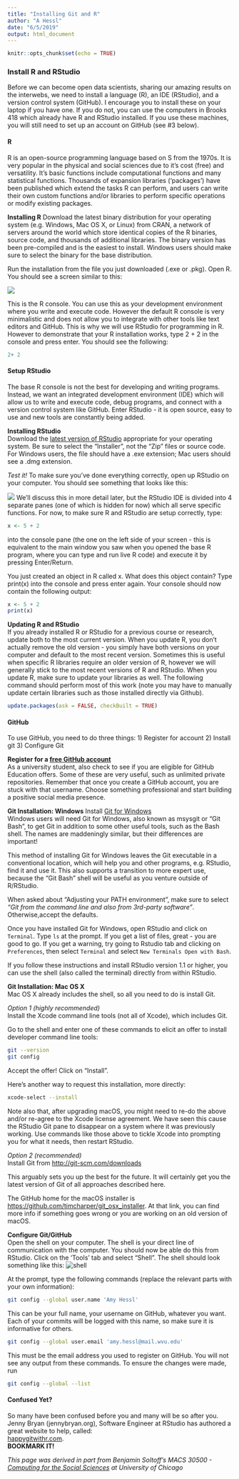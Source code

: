 ```yaml
---
title: "Installing Git and R"
author: "A Hessl"
date: "6/5/2019"
output: html_document
---
```


```r
knitr::opts_chunk$set(echo = TRUE)
```

### Install R and RStudio
Before we can become open data scientists, sharing our amazing results on the interwebs, we need to install a language (R), an IDE (RStudio), and a version control system (GitHub). I encourage you to install these on your laptop if you have one.  If you do not, you can use the computers in Brooks 418 which already have R and RStudio installed.  If you use these machines, you will still need to set up an account on GitHub (see #3 below).

#### R  
R is an open-source programming language based on  S from the 1970s. It is very popular in the physical and social sciences due to it’s cost (free) and versatility. It's basic functions include computational functions and many statistical functions. Thousands of expansion libraries ('packages') have been published which extend the tasks R can perform, and users can write their own custom functions and/or libraries to perform specific operations or modify existing packages.

__Installing R__
Download the latest binary distribution for your operating system (e.g. Windows, Mac OS X, or Linux) from CRAN, a network of servers around the world which store identical copies of the R binaries, source code, and thousands of additional libraries. The binary version has been pre-compiled and is the easiest to install. Windows users should make sure to select the binary for the base distribution.  

Run the installation from the file you just downloaded (.exe or .pkg).
Open R. You should see a screen similar to this:

![](images/r_console.png)

This is the R console. You can use this as your development environment where you write and execute code. However the default R console is very minimalistic and does not allow you to integrate with other tools like text editors and GitHub. This is why we will use RStudio for programming in R. However to demonstrate that your R installation works, type 2 + 2 in the console and press enter. You should see the following:

```r
2+ 2
```
  
#### Setup RStudio
The base R console is not the best for developing and writing programs. Instead, we want an integrated development environment (IDE) which will allow us to write and execute code, debug programs, and connect with a version control system like GitHub. Enter RStudio - it is open source, easy to use and new tools are constantly being added.

__Installing RStudio__  
Download the [latest version of RStudio](https://www.rstudio.com/products/rstudio/download/) appropriate for your operating system. Be sure to select the “Installer”, not the “Zip” files or source code. For Windows users, the file should have a .exe extension; Mac users should see a .dmg extension.

_Test it!_
To make sure you’ve done everything correctly, open up RStudio on your computer. You should see something that looks like this:

![](images/rstudio_startup.png)
We’ll discuss this in more detail later, but the RStudio IDE is divided into 4 separate panes (one of which is hidden for now) which all serve specific functions. For now, to make sure R and RStudio are setup correctly, type:  
```r
x <- 5 + 2  
```
into the console pane (the one on the left side of your screen - this is equivalent to the main window you saw when you opened the base R program, where you can type and run live R code) and execute it by pressing Enter/Return. 

You just created an object in R called x. What does this object contain? Type print(x) into the console and press enter again. Your console should now contain the following output:

```r
x <- 5 + 2
print(x)
```

__Updating R and RStudio__  
If you already installed R or RStudio for a previous course or research, update both to the most current version. When you update R, you don’t actually remove the old version - you simply have both versions on your computer and default to the most recent version. Sometimes this is useful when specific R libraries require an older version of R, however we will generally stick to the most recent versions of R and RStudio.
When you update R, make sure to update your libraries as well. The following command should perform most of this work (note you may have to manually update certain libraries such as those installed directly via Github).

```r
update.packages(ask = FALSE, checkBuilt = TRUE)
```

#### GitHub
To use GitHub, you need to do three things:
1) Register for account
2) Install git 
3) Configure Git

__Register for a [free GitHub account](https://www.github.com/join)__  
As a university student, also check to see if you are eligible for GitHub Education offers. Some of these are very useful, such as unlimited private repositories. Remember that once you create a GitHub account, you are stuck with that username. Choose something professional and start building a positive social media presence.

__Git Installation: Windows__
Install [Git for Windows](https://gitforwindows.org/)  
Windows users will need Git for Windows, also known as msysgit or “Git Bash”, to get Git in addition to some other useful tools, such as the Bash shell. The names are maddeningly similar, but their differences are important!

This method of installing Git for Windows leaves the Git executable in a conventional location, which will help you and other programs, e.g. RStudio, find it and use it. This also supports a transition to more expert use, because the “Git Bash” shell will be useful as you venture outside of R/RStudio.

When asked about “Adjusting your PATH environment”, make sure to select _“Git from the command line and also from 3rd-party software”_. Otherwise,accept the defaults.  

Once you have installed Git for Windows, open RStudio and click on `Terminal`.  Type `ls` at the prompt.  If you get a list of files, great - you are good to go.  If you get a warning, try going to Rstudio tab and clicking on `Preferences`, then select `Terminal` and select `New Terminals Open with Bash`.

If you follow these instructions and install RStudio version 1.1 or higher, you can use the shell (also called the terminal) directly from within RStudio. 

__Git Installation: Mac OS X__  
Mac OS X already includes the shell, so all you need to do is install Git.

_Option 1 (highly recommended)_  
Install the Xcode command line tools (not all of Xcode), which includes Git.

Go to the shell and enter one of these commands to elicit an offer to install developer command line tools:

```bash
git --version
git config
```

Accept the offer! Click on “Install”.

Here’s another way to request this installation, more directly:

```bash
xcode-select --install
```

Note also that, after upgrading macOS, you might need to re-do the above and/or re-agree to the Xcode license agreement. We have seen this cause the RStudio Git pane to disappear on a system where it was previously working. Use commands like those above to tickle Xcode into prompting you for what it needs, then restart RStudio.

_Option 2 (recommended)_  
Install Git from [http://git-scm.com/downloads](http://git-scm.com/downloads)

This arguably sets you up the best for the future. It will certainly get you the latest version of Git of all approaches described here.

The GitHub home for the macOS installer is  [https://github.com/timcharper/git_osx_installer](https://github.com/timcharper/git_osx_installer).
At that link, you can find more info if something goes wrong or you are working on an old version of macOS.

__Configure Git/GitHub__    
Open the shell on your computer. The shell is your direct line of communication with the computer. You should now be able do this from RStudio. Click on the 'Tools' tab and select "Shell". The shell should look something like this:
![shell](images/bashscreen.png)

At the prompt, type the following commands (replace the relevant parts with your own information):

```bash
git config --global user.name 'Amy Hessl'
```
This can be your full name, your username on GitHub, whatever you want. Each of your commits will be logged with this name, so make sure it is informative for others.

```bash
git config --global user.email 'amy.hessl@mail.wvu.edu'
```
This must be the email address you used to register on GitHub. You will not see any output from these commands. To ensure the changes were made, run 

```bash
git config --global --list
```

#### Confused Yet?
So many have been confused before you and many will be so after you.  Jenny Bryan (jennybryan.org), Software Engineer at RStudio has authored a great website to help, called:  
[happygitwithr.com](https://happygitwithr.com/).  
__BOOKMARK IT!__


_This page was derived in part from Benjamin Soltoff's MACS 30500 - [Computing for the Social Sciences](https://cfss.uchicago.edu/) at University of Chicago_
